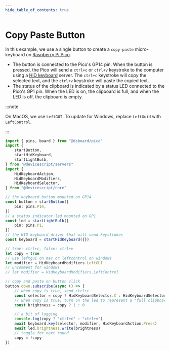 ```yaml
---
hide_table_of_contents: true
---
```


# Copy Paste Button

In this example, we use a single button to create a `copy-paste` micro-keyboard
on [Raspberry Pi Pico](/devices/rp2040).

<StaticVideo name="copy-paste-button" />

-   The button is connected to the Pico's GP14 pin. When the button is pressed, the Pico will send a `ctrl+c` or `ctrl+v` keystroke to the computer using a [HID keyboard](/api/servers/hidkeyboard) server.
    The `ctrl+c` keystroke will copy the selected text, and the `ctrl+v` keystroke will paste the copied text.
-   The status of the clipboard is indicated by a status LED connected to the Pico's GP1 pin. When the LED is on, the clipboard is full, and when the LED is off, the clipboard is empty.

:::note

On MacOS, we use `LeftGUI`. To update for Windows, replace `LeftGuid` with `LeftControl`.

:::

```ts
import { pins, board } from "@dsboard/pico"
import {
    startButton,
    startHidKeyboard,
    startLightBulb,
} from "@devicescript/servers"
import {
    HidKeyboardAction,
    HidKeyboardModifiers,
    HidKeyboardSelector,
} from "@devicescript/core"

// the keyboard button mounted on GP14
const button = startButton({
    pin: pins.P14,
})
// a status indicator led mounted on GP1
const led = startLightBulb({
    pin: pins.P1,
})
// the HID keyboard driver that will send keystrokes
const keyboard = startHidKeyboard({})

// true: ctrl+c, false: ctrl+v
let copy = true
// use leftgui on mac or leftcontrol on windows
let modifier = HidKeyboardModifiers.LeftGUI
// uncomment for windows
// let modifier = HidKeyboardModifiers.LeftControl

// copy and paste on button click
button.down.subscribe(async () => {
    // when copy is true, send ctrl+c
    const selector = copy ? HidKeyboardSelector.C : HidKeyboardSelector.V
    // when copy is true, turn on the led to represent a "full clipboard"
    const brightness = copy ? 1 : 0

    // a bit of logging
    console.log(copy ? "ctrl+c" : "ctrl+v")
    await keyboard.key(selector, modifier, HidKeyboardAction.Press)
    await led.brightness.write(brightness)
    // toggle for next round
    copy = !copy
})
```
